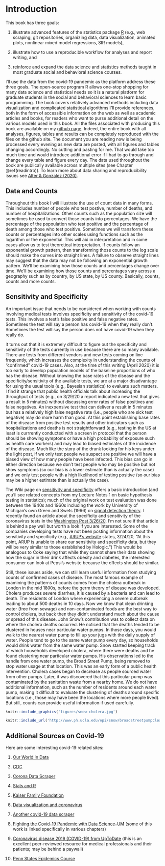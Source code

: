 \mainmatter

# Introduction {#intro}

This book has three goals: 

1. illustrate advanced features of the statistics package [R](https://www.r-project.org/) (e.g., web scraping, git repositories, organizing data, data visualization, animated plots, nonlinear mixed model regressions, SIR models), 

2. illustrate how to use a reproducible workflow for analyses and report writing, and 

3. reinforce and expand the data science and statistics methods taught in most graduate social and behavioral science courses. 

I'll use the data from the covid-19 pandemic as the platform address these three goals.  The open-source program R allows one-stop shopping for many data science and statistical needs so it is a natural platform for graduate students in the social and behavioral sciences to learn basic programming. The book covers relatively advanced methods including data visualization and complicated statistical algorithms  I'll provide references, both in the form of accessible information on the web as well as academic articles and books, for readers who want to purse additional detail on the various models used in this book. All the files associated with producing this book are available on my [github page](https://github.com/gonzoum/covid19-analyses).  Indeed, the entire book with all analyses, figures, tables and results can be completely reproduced with the files on the github site. The document you are reading now is being processed every evening as new data are posted, with all figures and tables changing accordingly.  No cutting and pasting for me. That would take too much time and would introduce additional error if I had to go through and change every table and figure every day. The data used throughout the book are publically available across multiple sites (see Chapter \@ref(readintro)). To learn more about data sharing and reproducibility issues see [Alter & Gonzalez (2020)](https://www.ncbi.nlm.nih.gov/pmc/articles/PMC5967383/).

## Data and Counts

Throughout this book I will illustrate the use of count data in many forms.  This includes number of people who test postive, number of deaths, and number of hospitalizations.  Other counts such as the population size will sometimes be used to convert those counts into percentages.  We have the percentage of the popoulation who test positive and the percentage of death among those who test positive.  Sometimes we will transform these counts or percentages into other scales using functions such as the logarithm or the exponential. This will aid in interpretation and in some cases allow us to test theoretical interpretation.  If counts follow an exponential growth pattern, then transforming those counts to the log scale should make the curves into straight lines.  A failure to observe straight lines may suggest that the data may not be following an exponential growth pattern.  We'll be examining how those counts and percentages change over time.  We'll be examining how those counts and percentages vary across a geography such as by country, by US state, by US county.  Basically, counts, counts and more counts.

## Sensitivity and Specificity

An important issue that needs to be considered when working with counts involving medical tests involves specificity and sensitivity of the covid-19 tests. This involves a test's false positive and false negative rates. Sometimes the test will say a person has covid-19 when they really don't. Sometimes the test will say the person does not have covid-19 when they really do. 

It turns out that it is extremely difficult to figure out the specificity and sensitivity of the tests currently in use because there are so many available. There are tests from different vendors and new tests coming on line  frequently, which increases the complexity in understanding the counts of "confirmed" covid-19 cases. Also, at the time of this writing (April 2020) it is too early to develop population models of the baseline proportions of who has the disease.  Without knowing the base rates of the disease and the specificity/sensitivity of the available tests, we are at a major disadvantage for using the usual tools (e.g., Bayesian statistics) to evaluate such matters.  I find it strange that public health officials  talk about increasing the throughput of tests (e.g., on 3/29/20 a report indicated a new test that gives a result in 5 minutes) without discussing error rates of false positives and false negatives.  An inexpensive test that can deliver a result in 5 minutes but has a relatively high false negative rate (i.e., people who are sick test negative) may do more harm than good. At this point establishing base rates of the disease from positive test results and other indicators such as hospitalizations and deaths is not straightforward (e.g., testing in the US at least is currrently conducted with a screen in protocol that the person should be showing symptoms or have a high probability of exposure such as health care workers) and may lead to biased estimates of the incidence of the disease. Much like the story of the drunk looking for his keys under the light post, if we only test people we suspect are positive we will have a biased view of how many people have been infected.  This bias can go in either direction because we don't test people who may be positive but not show symptoms (so our bias is a lower estimate than is actually the case) and we only test people with a high likelihood of testing positive (so our bias may be a higher estimate than is actually the case).

The Wiki page on [sensitivity and specificity](https://en.wikipedia.org/wiki/Sensitivity_and_specificity) offers a basic introduction (and you'll see related concepts from my Lecture Notes 1 on basic hypothesis testing in statistics); much of the original work on test evaluation was done between the 1940s and 1960s including the work by University of Michigan's own Green and Swets (1966) on [signal detection theory](https://en.wikipedia.org/wiki/Detection_theory).   I recently found an article about the specificity and sensitivity of the coronavirus tests in the [Washington Post 3/26/20](https://www.washingtonpost.com/science/2020/03/26/negative-coronavirus-test-result-doesnt-always-mean-you-arent-infected/). I'm not sure if that article is behind a pay wall but worth a look if you are interested.  Some of the companies developing tests have not been posting information about the sensitivity and specificity (e.g., [ARUP's website](https://www.aruplab.com/infectious-disease/coronavirus) states, 3/24/20,  "At this point, ARUP is unable to share our sensitivity and specificity data, but they will be very similar to those established by Hologic.") This would be analogous to Coke saying that while they cannot share their data showing how the sugar in their drink affects obesity and diabetes, the interested consumer can look at Pepsi's website because the effects should be similar.

Still, these issues aside, we can still learn useful information from studying counts of confirmed cases of disease.  The most famous example of examining the patterns of counts comes from the cholera outbreak in London in the mid 1800s, before the germ theory of disease was developed. Cholera produces severe diarrhea, it is caused by a bacteria and can lead to death.  The residents of London where experiencing a severe outbreak leading to about 500 deaths in 10 days.  Now we know that clean drinking water (free from sewage) and non-contaminated foods are the best way to control cholera, but back then they didn't understand much about the cause or spread of this disease. John Snow's contribution was to collect data on where the cholera deaths occurred.  He noticed that the deaths tended to be clustered in houses near particular water pumps. In those days, you would walk to the nearest water pump to fill up your jugs with the daily supply of water. People tend to go to the same water pump every day, so households would drink water from the same water pump. Snow started keeping track of which households developed cholera, where there were deaths and he found clustering near particular water pumps.  His observations led to the handle from one water pump, the Broad Street Pump, being removed to stop water usage at that location. This was an early form of a public health intervention. Cholera cases began to decrease as people sourced water from other pumps. Later, it was discovered that this particular pump was contaminated by the sanitation waste from a nearby home. We do not have additional information, such as the number of residents around each water pump, making it difficult to evaluate the clustering of deaths around specific locations (i.e.,  those may have been the locations where more people lived).  But still, counts can provide useful information if used carefully.

<!-- ![Snow's Cholera Map of London](figures/snow-cholera.jpg) -->

```r
knitr::include_graphics('figures/snow-cholera.jpg')
```

```r
knitr::include_url('http://www.ph.ucla.edu/epi/snow/broadstreetpumpcloseup.html', height="1000px")
```

## Additional Sources on Covid-19

Here are some interesting covid-19 related sites:

1. [Our World in Data](https://ourworldindata.org/coronavirus)

2. [CDC](https://www.cdc.gov/coronavirus/2019-nCoV/index.html)

3. [Corona Data Scraper](https://coronadatascraper.com/#home)

4. [Stats and R](https://www.statsandr.com/blog/top-r-resources-on-covid-19-coronavirus/#covid-19-data-analysis-with-tidyverse-and-ggplot2) 

5. [Kaiser Family Foundation](https://www.kff.org/coronavirus-covid-19/)

6. [Data visualization and coronavirus](https://www.fastcompany.com/90477393/a-complete-guide-to-coronavirus-charts-be-informed-not-terrified)

7. [Another covid-19 data scraper](https://github.com/covidatlas/coronadatascraper)

8. [Fighting the Covid-19 Pandemic with Data Science--UM](https://midas.umich.edu/data-science-and-covid-19/) (some of this work is linked specifically in various chapters)

9. [Coronavirus disease 2019 (COVID-19) from UpToDate](https://www.uptodate.com/contents/coronavirus-disease-2019-covid-19?search=coronavirus&source=search_result&selectedTitle=1~97&usage_type=default&display_rank=1) (this is an excellent peer-reviewed resource for medical professionals and their patients; may be behind a paywall)

10. [Penn States Epidemics Course](https://www.coursera.org/learn/epidemics)
